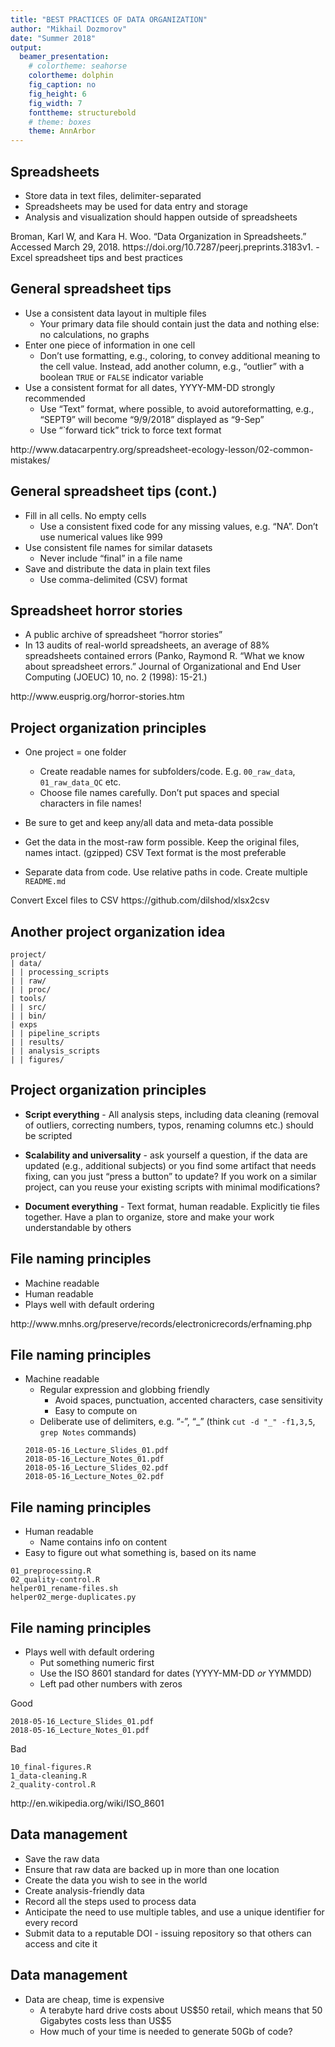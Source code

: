 ```yaml
---
title: "BEST PRACTICES OF DATA ORGANIZATION"
author: "Mikhail Dozmorov"
date: "Summer 2018"
output:
  beamer_presentation:
    # colortheme: seahorse
    colortheme: dolphin
    fig_caption: no
    fig_height: 6
    fig_width: 7
    fonttheme: structurebold
    # theme: boxes
    theme: AnnArbor
---
```


## Spreadsheets

- Store data in text files, delimiter-separated
- Spreadsheets may be used for data entry and storage
- Analysis and visualization should happen outside of spreadsheets

\tiny Broman, Karl W, and Kara H. Woo. “Data Organization in Spreadsheets.” Accessed March 29, 2018. https://doi.org/10.7287/peerj.preprints.3183v1. - Excel spreadsheet tips and best practices

## General spreadsheet tips

- Use a consistent data layout in multiple files
    - Your primary data file should contain just the data and nothing else: no calculations, no graphs
- Enter one piece of information in one cell
    - Don't use formatting, e.g., coloring, to convey additional meaning to the cell value. Instead, add another column, e.g., "outlier" with a boolean `TRUE` or `FALSE` indicator variable
- Use a consistent format for all dates, YYYY-MM-DD strongly recommended
    - Use "Text" format, where possible, to avoid autoreformatting, e.g., "SEPT9" will become "9/9/2018" displayed as "9-Sep"
    - Use "\`forward tick" trick to force text format
    
\tiny http://www.datacarpentry.org/spreadsheet-ecology-lesson/02-common-mistakes/

## General spreadsheet tips (cont.)

- Fill in all cells. No empty cells
    - Use a consistent fixed code for any missing values, e.g. "NA". Don't use numerical values like 999
- Use consistent file names for similar datasets
    - Never include “final” in a file name
- Save and distribute the data in plain text files
    - Use comma-delimited (CSV) format

## Spreadsheet horror stories

\begin{center}
\includegraphics[height=100px]{img/eusprig.png}
\end{center}

 - A public archive of spreadsheet “horror stories”
 - In 13 audits of real-world spreadsheets, an average of 88% spreadsheets contained errors (Panko, Raymond R. "What we know about spreadsheet errors." Journal of Organizational and End User Computing (JOEUC) 10, no. 2 (1998): 15-21.)
 
\tiny http://www.eusprig.org/horror-stories.htm

## Project organization principles

- One project = one folder
    - Create readable names for subfolders/code. E.g. `00_raw_data`, `01_raw_data_QC` etc.
    - Choose file names carefully. Don't put spaces and special characters in file names!

- Be sure to get and keep any/all data and meta-data possible

- Get the data in the most-raw form possible. Keep the original files, names intact. (gzipped) CSV Text format is the most preferable

- Separate data from code. Use relative paths in code. Create multiple `README.md`

\tiny Convert Excel files to CSV https://github.com/dilshod/xlsx2csv

## Another project organization idea

```
project/
| data/
| | processing_scripts
| | raw/
| | proc/
| tools/
| | src/
| | bin/
| exps
| | pipeline_scripts
| | results/
| | analysis_scripts
| | figures/
```

## Project organization principles

- **Script everything** - All analysis steps, including data cleaning (removal of outliers, correcting numbers, typos, renaming columns etc.) should be scripted

- **Scalability and universality** - ask yourself a question, if the data are updated (e.g., additional subjects) or you find some artifact that needs fixing, can you just “press a button” to update? If you work on a similar project, can you reuse your existing scripts with minimal modifications?

- **Document everything** - Text format, human readable. Explicitly tie files together. Have a plan to organize, store and make your work understandable by others

## File naming principles

- Machine readable
- Human readable
- Plays well with default ordering

\tiny http://www.mnhs.org/preserve/records/electronicrecords/erfnaming.php


## File naming principles

- Machine readable
    - Regular expression and globbing friendly
        - Avoid spaces, punctuation, accented characters, case sensitivity
        - Easy to compute on
    - Deliberate use of delimiters, e.g. "-", "\_" (think `cut -d "_" -f1,3,5`, `grep Notes` commands)
```
2018-05-16_Lecture_Slides_01.pdf
2018-05-16_Lecture_Notes_01.pdf
2018-05-16_Lecture_Slides_02.pdf
2018-05-16_Lecture_Notes_02.pdf
```

## File naming principles

- Human readable
    - Name contains info on content
- Easy to figure out what something is, based on its name
```
01_preprocessing.R
02_quality-control.R
helper01_rename-files.sh
helper02_merge-duplicates.py
```

## File naming principles

- Plays well with default ordering
    - Put something numeric first
    - Use the ISO 8601 standard for dates (YYYY-MM-DD _or_ YYMMDD)
    - Left pad other numbers with zeros

Good
```
2018-05-16_Lecture_Slides_01.pdf
2018-05-16_Lecture_Notes_01.pdf
```
Bad
```
10_final-figures.R
1_data-cleaning.R
2_quality-control.R
```

\tiny http://en.wikipedia.org/wiki/ISO_8601

## Data management

- Save the raw data
- Ensure that raw data are backed up in more than one location
- Create the data you wish to see in the world
- Create analysis-friendly data
- Record all the steps used to process data
- Anticipate the need to use multiple tables, and use a unique identifier for every record
- Submit data to a reputable DOI - issuing repository so that others can access and cite it

## Data management

- Data are cheap, time is expensive
    - A terabyte hard drive costs about US\$50 retail, which means that 50 Gigabytes costs less than US\$5
    - How much of your time is needed to generate 50Gb of code?    